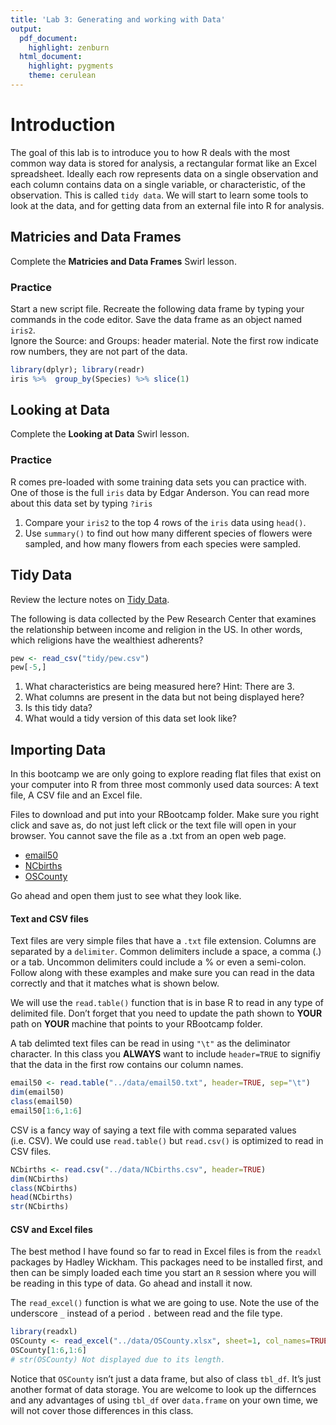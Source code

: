```yaml
---
title: 'Lab 3: Generating and working with Data'
output:
  pdf_document: 
    highlight: zenburn
  html_document:
    highlight: pygments
    theme: cerulean
---
```


# Introduction 
The goal of this lab is to introduce you to how R deals with the most common way data is stored for analysis, a rectangular format like an Excel spreadsheet. Ideally each row represents data on a single observation and each column contains data on a single variable, or characteristic, of the observation. This is called `tidy data`. We will start to learn some tools to look at the data, and for getting data from an external file into R for analysis. 


## Matricies and Data Frames

Complete the **Matricies and Data Frames** Swirl lesson. 


### Practice
Start a new script file. Recreate the following data frame by typing your commands in the code editor. Save the data frame as an object named `iris2`.  
Ignore the Source: and Groups: header material. Note the first row indicate row numbers, they are not part of the data. 

```r
library(dplyr); library(readr)
iris %>%  group_by(Species) %>% slice(1)
```


## Looking at Data

Complete the **Looking at Data** Swirl lesson. 

### Practice
R comes pre-loaded with some training data sets you can practice with. One of those is the full `iris` data by Edgar Anderson. You can read more about this data set by typing `?iris`

1. Compare your `iris2` to the top 4 rows of the `iris` data using `head()`. 
2. Use `summary()` to find out how many different species of flowers were sampled, and how many flowers from each species were sampled.  


## Tidy Data

Review the lecture notes on [Tidy Data](Link).

The following is data collected by the Pew Research Center that examines the relationship between income and religion in the US. In other words, which religions have the wealthiest adherents? 
```r
pew <- read_csv("tidy/pew.csv")
pew[-5,]
```

1. What characteristics are being measured here? Hint: There are 3. 
2. What columns are present in the data but not being displayed here? 
3. Is this tidy data? 
4. What would a tidy version of this data set look like? 


## Importing Data

In this bootcamp we are only going to explore reading flat files that exist on your computer into R from three most commonly used data sources: A text file, A CSV file and an Excel file. 

Files to download and put into your RBootcamp folder. Make sure you right click and save as, do not just left click or the text file will open in your browser. You cannot save the file as a .txt from an open web page. 

* [email50](,./data/email50.txt)
* [NCbirths](../data/NCbirths.csv)
* [OSCounty](../data/OSCounty.xlsx)

Go ahead and open them just to see what they look like. 

#### Text and CSV files
Text files are very simple files that have a `.txt` file extension. Columns are separated by a `delimiter`. Common delimiters include a space, a comma (.) or a tab. Uncommon delimiters could include a % or even a semi-colon. Follow along with these examples and make sure you can read in the data correctly and that it matches what is shown below. 

We will use the `read.table()` function that is in base R to read in any type of delimited file. Don't forget that you need to update the path shown to **YOUR** path on **YOUR** machine that points to your RBootcamp folder.

A tab delimted text files can be read in using `"\t"` as the deliminator character. In this class you **ALWAYS** want to include `header=TRUE` to signifiy that the data in the first row contains our column names. 
```r
email50 <- read.table("../data/email50.txt", header=TRUE, sep="\t")
dim(email50)
class(email50)
email50[1:6,1:6]
```

CSV is a fancy way of saying a text file with comma separated values (i.e. CSV). We could use `read.table()` but `read.csv()` is optimized to read in CSV files. 

```r
NCbirths <- read.csv("../data/NCbirths.csv", header=TRUE)
dim(NCbirths)
class(NCbirths)
head(NCbirths)
str(NCbirths)
```


#### CSV and Excel files
The best method I have found so far to read in Excel files is from the `readxl` packages by Hadley Wickham. This packages need to be installed first, and then can be simply loaded each time you start an `R` session where you will be reading in this type of data. Go ahead and install it now.  

The `read_excel()` function is what we are going to use. Note the use of the underscore `_` instead of a period `.` between read and the file type.  

```r
library(readxl)
OSCounty <- read_excel("../data/OSCounty.xlsx", sheet=1, col_names=TRUE)
OSCounty[1:6,1:6]
# str(OSCounty) Not displayed due to its length. 
```

Notice that `OSCounty` isn't just a data frame, but also of class `tbl_df`. It's just another format of data storage. You are welcome to look up the differnces and any advantages of using `tbl_df` over `data.frame` on your own time, we will not cover those differences in this class. 





